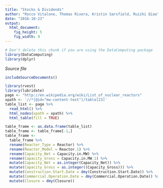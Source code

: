 ```yaml
---
title: "Stocks & Dividends"
author: "Rocco Vitalone, Thomas Rivera, Kristin Sarsfield, Ruizhi Qiao"
date: "2016-10-23"
output: 
  html_document:
    fig_height: 5
    fig_width: 9
---
```

<!-- Don't edit in between this line and the one below -->
```r
# Don't delete this chunk if you are using the DataComputing package
library(DataComputing)
library(dplyr)
```
*Source file* 
```r
includeSourceDocuments()
```
<!-- Don't edit the material above this line -->

```r
library(rvest)
library(lubridate)
page <- "http://en.wikipedia.org/wiki/List_of_nuclear_reactors"
xpath <- '//*[@id="mw-content-text"]/table[23]'
table_list <- page %>%
  read_html() %>%
  html_nodes(xpath = xpath) %>%
  html_table(fill = TRUE)

table_frame <- as.data.frame(table_list)
table_frame <- table_frame[-1,]
table_frame <-
  table_frame %>%
  rename(Reactor_Type = Reactor) %>%
  rename(Reactor_Model = Reactor.1) %>%
  rename(Capacity_Net = Capacity.in.MW) %>%
  rename(Capacity_Gross = Capacity.in.MW.1) %>%
  mutate(Capacity_Net = as.integer(Capacity_Net)) %>%
  mutate(Capacity_Gross = as.integer((Capacity_Gross))) %>%
  mutate(Construction.Start.Date = dmy(Construction.Start.Date)) %>%
  mutate(Commercial.Operation.Date = dmy(Commercial.Operation.Date)) %>%
  mutate(Closure = dmy(Closure))
```

